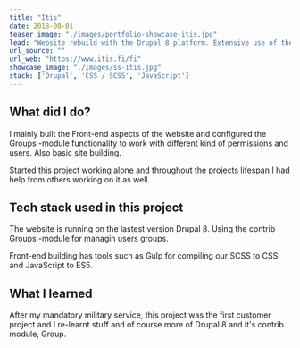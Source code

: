 ```yaml
---
title: "Itis"
date: 2018-08-01
teaser_image: "./images/portfolio-showcase-itis.jpg"
lead: "Website rebuild with the Drupal 8 platform. Extensive use of the Group contrib module."
url_source: ""
url_web: "https://www.itis.fi/fi"
showcase_image: "./images/ss-itis.jpg"
stack: ['Drupal', 'CSS / SCSS', 'JavaScript']
---
```

## What did I do?

I mainly built the Front-end aspects of the website and configured the Groups -module functionality to work with different kind of permissions and users. Also basic site building.

Started this project working alone and throughout the projects lifespan I had help from others working on it as well.

## Tech stack used in this project

The website is running on the lastest version Drupal 8. Using the contrib Groups -module for managin users groups.

Front-end building has tools such as Gulp for compiling our SCSS to CSS and JavaScript to ES5.

## What I learned

After my mandatory military service, this project was the first customer project and I re-learnt stuff and of course more of Drupal 8 and it's contrib module, Group.
